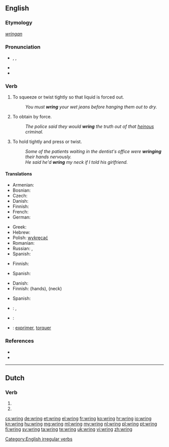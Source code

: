 ==English==

===Etymology===
{{etyl|ang}} ''[[wringan]]''

===Pronunciation===
* {{enPR|rĭng}}, {{IPA|/ɹɪŋ/}}, {{X-SAMPA|/rIN/}}
* {{homophones|ring|lang=en}}
* {{rhymes|ɪŋ}}

===Verb===
{{en-verb|wrings|wringing|'''[[wrang]]''' or '''[[wrung]]'''|wrung}}

# To squeeze or twist tightly so that liquid is forced out.
#: ''You must '''wring''' your wet jeans before hanging them out to dry.''
# To obtain by force.
#: ''The police said they would '''wring''' the truth out of that [[heinous]] criminal.''
# To hold tightly and press or twist.
#: ''Some of the patients waiting in the dentist's office were '''wringing''' their hands nervously.''
#: ''He said he'd '''wring''' my neck if I told his girlfriend.''

====Translations====
{{trans-top|to squeeze or twist tightly so that liquid is forced out}}
* Armenian: {{t-|hy|քամել|tr=k'amel}}
* Bosnian: {{t|bs|iscijediti}}
* Czech: {{t-|cs|ždímat}}
* Danish: {{t-|da|vride}}
* Finnish: {{t+|fi|vääntää}}
* French: {{t+|fr|essorer}}
* German: {{t+|de|wringen}}
{{trans-mid}}
* Greek: {{t+|el|στείβω}}
* Hebrew: {{t|he|סחט|tr=sakhát}}
* Polish: [[wykręcać]]
* Romanian: {{t-|ro|stoarce}}
* Russian: {{t|ru|выжимать|sc=Cyrl|alt=выжима́ть|tr=vyžimát'}} {{impf}}, {{t|ru|выжать|sc=Cyrl|alt=вы́жать|tr=výžat'}} {{pf.}}
* Spanish: {{t-|es|exprimir}}
{{trans-bottom}}

{{trans-top|to obtain by force}}
* Finnish: {{t-|fi|puristaa}}
{{trans-mid}}
* Spanish: {{t-|es|exprimir}}
{{trans-bottom}}

{{trans-top|to hold tightly and press or twist}}
* Danish: {{t-|da|vride}}
* Finnish: {{t+|fi|väännellä}}(hands), {{t+|fi|vääntää}} {{t-|fi|niskat nurin}} (neck)
{{trans-mid}}
* Spanish: {{t-|es|retorcer}}
{{trans-bottom}}

{{checktrans-top}}
* {{ttbc|nl}}: {{t+|nl|wringen}}, {{t+|nl|uitwringen}}
* {{ttbc|fr}}: {{t+|fr|tordre}}
* {{ttbc|ia}}: [[exprimer]], [[torquer]]
{{trans-bottom}}

===References===
* {{R:Century 1911}}
* {{R:Webster 1913}}

[[Category:English irregular verbs]]

----

==Dutch==

===Verb===
{{head|nl}}

# {{nl-verb-form|p=1|n=sg|t=pres|m=ind|wringen}}
# {{nl-verb-form|m=imp|wringen}}

[[cs:wring]]
[[de:wring]]
[[et:wring]]
[[el:wring]]
[[fr:wring]]
[[ko:wring]]
[[hr:wring]]
[[io:wring]]
[[kn:wring]]
[[hu:wring]]
[[mg:wring]]
[[ml:wring]]
[[my:wring]]
[[nl:wring]]
[[pl:wring]]
[[pt:wring]]
[[fi:wring]]
[[sv:wring]]
[[ta:wring]]
[[te:wring]]
[[uk:wring]]
[[vi:wring]]
[[zh:wring]]